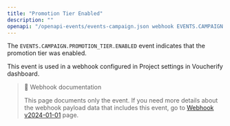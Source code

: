 ```yaml
---
title: "Promotion Tier Enabled"
description: ""
openapi: "/openapi-events/events-campaign.json webhook EVENTS.CAMPAIGN.PROMOTION_TIER.ENABLED"
---
```


The `EVENTS.CAMPAIGN.PROMOTION_TIER.ENABLED` event indicates that the promotion tier was enabled.

This event is used in a webhook configured in Project settings in Voucherify dashboard.

> 📘 Webhook documentation
>
> This page documents only the event. If you need more details about the webhook payload data that includes this event, go to [Webhook v2024-01-01](ref:introduction-to-webhooks "Introduction to webhooks v2024-01-01") page.